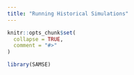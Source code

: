 ```yaml
---
title: "Running Historical Simulations"
---
```


```r
knitr::opts_chunk$set(
  collapse = TRUE,
  comment = "#>"
)
```

```r
library(SAMSE)
```
